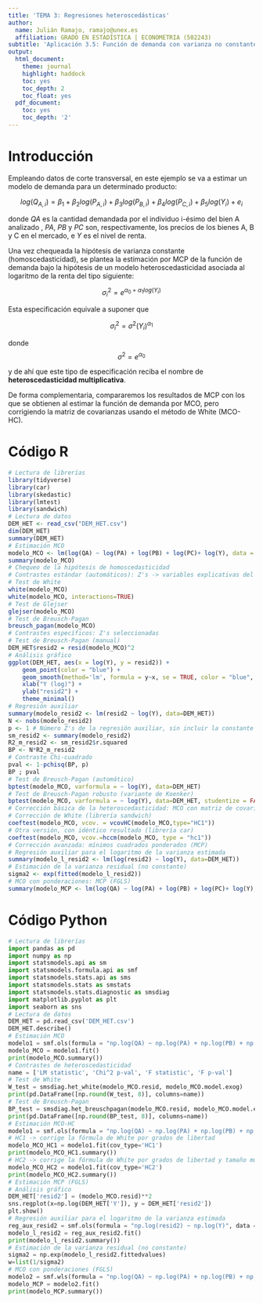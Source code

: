```yaml
---
title: 'TEMA 3: Regresiones heteroscedásticas'
author:
  name: Julián Ramajo, ramajo@unex.es
  affiliation: GRADO EN ESTADÍSTICA | ECONOMETRIA (502243)
subtitle: 'Aplicación 3.5: Función de demanda con varianza no constante'
output:
  html_document:
    theme: journal
    highlight: haddock
    toc: yes
    toc_depth: 2
    toc_float: yes
  pdf_document:
    toc: yes
    toc_depth: '2'
---
```


# Introducción

Empleando datos de corte transversal, en este ejemplo se va a estimar un modelo de demanda para un determinado producto:

$$log(Q_{A,i}) = \beta_1 + \beta_2 log(P_{A,i}) + \beta_3 log(P_{B,i}) + \beta_4 log(P_{C,i}) + \beta_5 log(Y_{i}) + e_{i}$$

donde _QA_ es la cantidad demandada por el individuo i-ésimo del bien A analizado , _PA_, _PB_ y _PC_ son, respectivamente, los precios de los bienes A, B y C en el mercado, e _Y_ es el nivel de renta.

Una vez chequeada la hipótesis de varianza constante (homoscedasticidad), se plantea la estimación por MCP de la función de demanda bajo la hipótesis de un modelo heteroscedasticidad asociada al logaritmo de la renta del tipo siguiente:

$${σ_i}^2 = e^{α_0 + α_1 log⁡(Y_i)}$$

Esta especificación equivale a suponer que

$${σ_i}^2 = σ^2 (Y_i)^{α_1}$$

donde $$σ^2 = e^{α_0}$$

y de ahí que este tipo de especificación reciba el nombre de **heteroscedasticidad multiplicativa**.

De forma complementaria, compararemos los resultados de MCP con los que se obtienen al estimar la función de demanda por MCO, pero corrigiendo la matriz de covarianzas usando el método de White (MCO-HC).

# Código R

```r
# Lectura de librerías
library(tidyverse)
library(car)
library(skedastic)
library(lmtest)
library(sandwich)
# Lectura de datos
DEM_HET <- read_csv("DEM_HET.csv")
dim(DEM_HET)
summary(DEM_HET)
# Estimación MCO
modelo_MCO <- lm(log(QA) ~ log(PA) + log(PB) + log(PC)+ log(Y), data = DEM_HET)
summary(modelo_MCO)
# Chequeo de la hipótesis de homoscedasticidad
# Contrastes estándar (automáticos): Z's -> variables explicativas del modelo
# Test de White
white(modelo_MCO)
white(modelo_MCO, interactions=TRUE)
# Test de Glejser
glejser(modelo_MCO)
# Test de Breusch-Pagan
breusch_pagan(modelo_MCO)
# Contrastes específicos: Z's seleccionadas
# Test de Breusch-Pagan (manual)
DEM_HET$resid2 = resid(modelo_MCO)^2
# Análisis gráfico
ggplot(DEM_HET, aes(x = log(Y), y = resid2)) +
    geom_point(color = "blue") +
    geom_smooth(method='lm', formula = y~x, se = TRUE, color = "blue", linetype = "dashed") +
    xlab("Y (log)") + 
    ylab("resid2") +
    theme_minimal()
# Regresión auxiliar
summary(modelo_resid2 <- lm(resid2 ~ log(Y), data=DEM_HET))
N <- nobs(modelo_resid2)
p <- 1 # Número Z's de la regresión auxiliar, sin incluir la constante
sm_resid2 <- summary(modelo_resid2)
R2_m_resid2 <- sm_resid2$r.squared
BP <- N*R2_m_resid2
# Contraste Chi-cuadrado
pval <- 1-pchisq(BP, p)
BP ; pval 
# Test de Breusch-Pagan (automático)
bptest(modelo_MCO, varformula = ~ log(Y), data=DEM_HET) 
# Test de Breusch-Pagan robusto (variante de Koenker)
bptest(modelo_MCO, varformula = ~ log(Y), data=DEM_HET, studentize = FALSE)
# Corrección básica de la heteroscedasticidad: MCO con matriz de covarianzas robusta (MCO-HC)
# Corrección de White (librería sandwich)
coeftest(modelo_MCO, vcov. = vcovHC(modelo_MCO,type="HC1"))
# Otra versión, con idéntico resultado (librería car)
coeftest(modelo_MCO, vcov.=hccm(modelo_MCO, type = "hc1")) 
# Corrección avanzada: mínimos cuadrados ponderados (MCP)
# Regresión auxiliar para el logaritmo de la varianza estimada
summary(modelo_l_resid2 <- lm(log(resid2) ~ log(Y), data=DEM_HET))
# Estimación de la varianza residual (no constante)
sigma2 <- exp(fitted(modelo_l_resid2))
# MCO con ponderaciones: MCP (FGLS)
summary(modelo_MCP <- lm(log(QA) ~ log(PA) + log(PB) + log(PC)+ log(Y), weights = 1/sigma2, data = DEM_HET))
```

# Código Python

```python
# Lectura de librerías
import pandas as pd
import numpy as np
import statsmodels.api as sm
import statsmodels.formula.api as smf
import statsmodels.stats.api as sms
import statsmodels.stats as smstats
import statsmodels.stats.diagnostic as smsdiag
import matplotlib.pyplot as plt
import seaborn as sns
# Lectura de datos
DEM_HET = pd.read_csv('DEM_HET.csv')
DEM_HET.describe()
# Estimación MCO
modelo1 = smf.ols(formula = "np.log(QA) ~ np.log(PA) + np.log(PB) + np.log(PC) + np.log(Y)", data = DEM_HET)
modelo_MCO = modelo1.fit()
print(modelo_MCO.summary())
# Contrastes de heteroscedasticidad
name = ['LM statistic', 'Chi^2 p-val', 'F statistic', 'F p-val']
# Test de White
W_test = smsdiag.het_white(modelo_MCO.resid, modelo_MCO.model.exog)
print(pd.DataFrame([np.round(W_test, 8)], columns=name))
# Test de Breusch-Pagan
BP_test = smsdiag.het_breuschpagan(modelo_MCO.resid, modelo_MCO.model.exog)
print(pd.DataFrame([np.round(BP_test, 8)], columns=name))
# Estimación MCO-HC
modelo1 = smf.ols(formula = "np.log(QA) ~ np.log(PA) + np.log(PB) + np.log(PC) + np.log(Y)", data = DEM_HET)
# HC1 -> corrige la fórmula de White por grados de libertad
modelo_MCO_HC1 = modelo1.fit(cov_type='HC1')
print(modelo_MCO_HC1.summary())
# HC2 -> corrige la fórmula de White por grados de libertad y tamaño muestral pequeño
modelo_MCO_HC2 = modelo1.fit(cov_type='HC2') 
print(modelo_MCO_HC2.summary())
# Estimación MCP (FGLS)
# Análisis gráfico
DEM_HET['resid2'] = (modelo_MCO.resid)**2
sns.regplot(x=np.log(DEM_HET['Y']), y = DEM_HET['resid2'])
plt.show()
# Regresión auxiliar para el logaritmo de la varianza estimada
reg_aux_resid2 = smf.ols(formula = "np.log(resid2) ~ np.log(Y)", data = DEM_HET)
modelo_l_resid2 = reg_aux_resid2.fit()
print(modelo_l_resid2.summary())
# Estimación de la varianza residual (no constante)
sigma2 = np.exp(modelo_l_resid2.fittedvalues)
w=list(1/sigma2)
# MCO con ponderaciones (FGLS)
modelo2 = smf.wls(formula = "np.log(QA) ~ np.log(PA) + np.log(PB) + np.log(PC) + np.log(Y)", weights = w , data = DEM_HET)
modelo_MCP = modelo2.fit()
print(modelo_MCP.summary())
```
